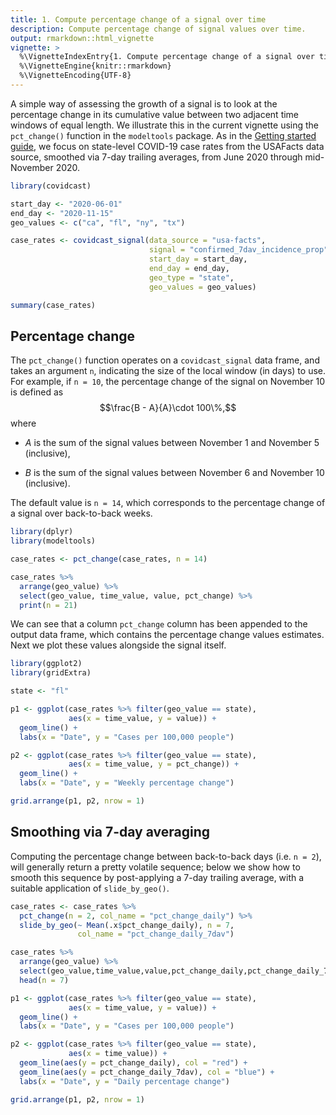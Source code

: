 ```yaml
---
title: 1. Compute percentage change of a signal over time
description: Compute percentage change of signal values over time.
output: rmarkdown::html_vignette
vignette: >
  %\VignetteIndexEntry{1. Compute percentage change of a signal over time}
  %\VignetteEngine{knitr::rmarkdown}
  %\VignetteEncoding{UTF-8}
---
```


A simple way of assessing the growth of a signal is to look at the percentage 
change in its cumulative value between two adjacent time windows of equal 
length. We illustrate this in the current vignette using the `pct_change()` 
function in the `modeltools` package. As in the 
[Getting started guide](https://cmu-delphi.github.io/covidcast/modeltoolsR/articles/modeltools.html), 
we focus on state-level COVID-19 case rates from the USAFacts data source, 
smoothed via 7-day trailing averages, from June 2020 through mid-November 2020. 

```r
library(covidcast)

start_day <- "2020-06-01"
end_day <- "2020-11-15"
geo_values <- c("ca", "fl", "ny", "tx")

case_rates <- covidcast_signal(data_source = "usa-facts",
                               signal = "confirmed_7dav_incidence_prop",
                               start_day = start_day, 
                               end_day = end_day,
                               geo_type = "state", 
                               geo_values = geo_values)
```

```r
summary(case_rates)
```

## Percentage change

The `pct_change()` function operates on a `covidcast_signal` data frame, and 
takes an argument `n`, indicating the size of the local window (in days) to use. 
For example, if `n = 10`, the percentage change of the signal on November 10 is 
defined as $$\frac{B - A}{A}\cdot 100\%,$$ where 

* $A$ is the sum of the signal values between November 1 and November 5 
(inclusive),

* $B$ is the sum of the signal values between November 6 and November 10 
(inclusive).

The default value is `n = 14`, which corresponds to the percentage change of a
signal over back-to-back weeks.

```r
library(dplyr)
library(modeltools)

case_rates <- pct_change(case_rates, n = 14)

case_rates %>% 
  arrange(geo_value) %>% 
  select(geo_value, time_value, value, pct_change) %>%
  print(n = 21)
```

We can see that a column `pct_change` column has been appended to the output 
data frame, which contains the percentage change values estimates. Next we plot 
these values alongside the signal itself. 

```r
library(ggplot2)
library(gridExtra)

state <- "fl"

p1 <- ggplot(case_rates %>% filter(geo_value == state),
             aes(x = time_value, y = value)) +
  geom_line() +
  labs(x = "Date", y = "Cases per 100,000 people")

p2 <- ggplot(case_rates %>% filter(geo_value == state),
             aes(x = time_value, y = pct_change)) +
  geom_line() +
  labs(x = "Date", y = "Weekly percentage change")

grid.arrange(p1, p2, nrow = 1)
```

## Smoothing via 7-day averaging

Computing the percentage change between back-to-back days (i.e. `n = 2`), will
generally return a pretty volatile sequence; below we show how to smooth this
sequence by post-applying a 7-day trailing average, with a suitable application
of `slide_by_geo()`.

```r
case_rates <- case_rates %>%
  pct_change(n = 2, col_name = "pct_change_daily") %>%
  slide_by_geo(~ Mean(.x$pct_change_daily), n = 7,
               col_name = "pct_change_daily_7dav")

case_rates %>%
  arrange(geo_value) %>% 
  select(geo_value,time_value,value,pct_change_daily,pct_change_daily_7dav) %>%
  head(n = 7)

p1 <- ggplot(case_rates %>% filter(geo_value == state),
             aes(x = time_value, y = value)) +
  geom_line() + 
  labs(x = "Date", y = "Cases per 100,000 people") 

p2 <- ggplot(case_rates %>% filter(geo_value == state),
             aes(x = time_value)) +
  geom_line(aes(y = pct_change_daily), col = "red") + 
  geom_line(aes(y = pct_change_daily_7dav), col = "blue") + 
  labs(x = "Date", y = "Daily percentage change") 

grid.arrange(p1, p2, nrow = 1)
```
